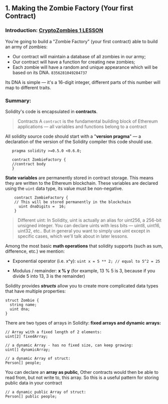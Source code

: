 ## 1. Making the Zombie Factory (Your first Contract)

### Introduction: [CryptoZombies 1 LESSON](https://cryptozombies.io/en/lesson/1/chapter/1)

You're going to build a "Zombie Factory" (your first contract) able to build an army of zombies:

- Our contract will maintain a database of all zombies in our army;
- Our contract will have a function for creating new zombies;
- Each zombie will have a random and unique appearance which will be based on its DNA.
  `8356281049284737`

Its DNA is simple — it's a 16-digit integer, different parts of this number will map to different traits.

### Summary:

Solidity's code is encapsulated in **contracts**.

> Contracts
> A `contract` is the fundamental building block of Ethereum applications — all variables and functions belong to a contract

All solidity source code should start with a "**version pragma**" — a declaration of the version of the Solidity compiler this code should use.

```
   pragma solidity >=0.5.0 <0.6.0;

   contract ZombieFactory {
   //contract body
   }
```

**State variables** are permanently stored in contract storage. This means they are written to the Ethereum blockchain. These variables are declared using the `uint` data type, its value must be non-negative.

```
    contract ZombieFactory {
    // This will be stored permanently in the blockchain
      uint dnaDigits =  16;
    }
```

> Different uint:
> In Solidity, uint is actually an alias for uint256, a 256-bit unsigned integer. You can declare uints with less bits — uint8, uint16, uint32, etc.. But in general you want to simply use uint except in specific cases, which we'll talk about in later lessons.

Among the most basic **math operations** that solidity supports (such as sum, difference, etc.) we mention:

- Exponential operator (i.e. x^y):
  `uint x = 5 ** 2; // equal to 5^2 = 25`

- Modulus / remainder: **x % y** (for example, 13 % 5 is 3, because if you divide 5 into 13, 3 is the remainder)

Solidity provides **_structs_** allow you to create more complicated data types that have multiple properties:

```
struct Zombie {
  string name;
  uint dna;
}
```

There are two types of arrays in Solidity: **fixed arrays and dynamic arrays:**

```
// Array with a fixed length of 2 elements:
uint[2] fixedArray;

// a dynamic Array - has no fixed size, can keep growing:
uint[] dynamicArray;

// a dynamic Array of struct:
Person[] people;
```

You can declare an **array as public**, Other contracts would then be able to read from, but not write to, this array. So this is a useful pattern for storing public data in your contract

```
// a dynamic public Array of struct:
Person[] public people;
```
